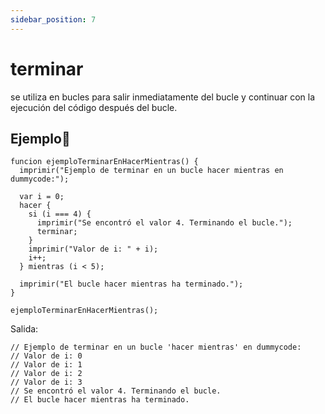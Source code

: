 ```yaml
---
sidebar_position: 7
---
```



# terminar
se utiliza en bucles para salir inmediatamente del bucle y continuar con la ejecución del código después del bucle.

## Ejemplo📝


```dummy
funcion ejemploTerminarEnHacerMientras() {
  imprimir("Ejemplo de terminar en un bucle hacer mientras en dummycode:");

  var i = 0;
  hacer {
    si (i === 4) {
      imprimir("Se encontró el valor 4. Terminando el bucle.");
      terminar;
    }
    imprimir("Valor de i: " + i);
    i++;
  } mientras (i < 5);

  imprimir("El bucle hacer mientras ha terminado.");
}

ejemploTerminarEnHacerMientras();
```
Salida:

```dummy
// Ejemplo de terminar en un bucle 'hacer mientras' en dummycode:
// Valor de i: 0
// Valor de i: 1
// Valor de i: 2
// Valor de i: 3
// Se encontró el valor 4. Terminando el bucle.
// El bucle hacer mientras ha terminado.
```